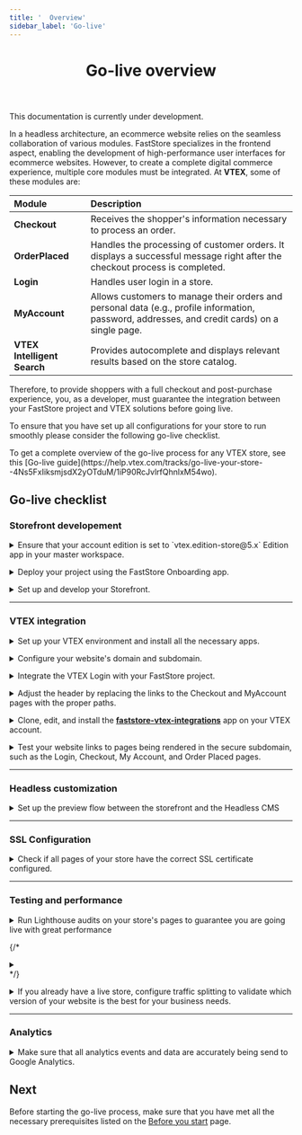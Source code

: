 ```yaml
---
title: '  Overview'
sidebar_label: 'Go-live'
---
```



<header>

# Go-live overview

</header>

<Callout type="warning" emoji="⚠️">
This documentation is currently under development.
</Callout>

In a headless architecture, an ecommerce website relies on the seamless collaboration of various modules. FastStore specializes in the frontend aspect, enabling the development of high-performance user interfaces for ecommerce websites. However, to create a complete digital commerce experience, multiple core modules must be integrated. At **VTEX**, some of these modules are:

| Module                      | Description                                                                                                                             |
| :-------------------------- | :-------------------------------------------------------------------------------------------------------------------------------------- |
| **Checkout**                | Receives the shopper's information necessary to process an order.                                                                       |
| **OrderPlaced**             | Handles the processing of customer orders. It displays a successful message right after the checkout process is completed.                                                            |
| **Login**                   | Handles user login in a store.                                                                                                          |
| **MyAccount**               | Allows customers to manage their orders and personal data (e.g., profile information, password, addresses, and credit cards) on a single page. |
| **VTEX Intelligent Search** | Provides autocomplete and displays relevant results based on the store catalog.                                                                 |

Therefore, to provide shoppers with a full checkout and post-purchase experience, you, as a developer, must guarantee the integration between your FastStore project and VTEX solutions before going live.

To ensure that you have set up all configurations for your store to run smoothly please consider the following go-live checklist.

<Callout type="info" emoji="ℹ️">
  To get a complete overview of the go-live process for any VTEX store, see this [Go-live guide](https://help.vtex.com/tracks/go-live-your-store--4Ns5FxIiksmjsdX2yOTduM/1iP90RcJvlrfQhnlxM54wo).
</Callout>

## Go-live checklist

### Storefront developement


<b><CheckboxField label="Checking the account edition" id="checkboxfield-default" /></b> 

<details>
<summary>Ensure that your account edition is set to `vtex.edition-store@5.x` Edition app in your master workspace.</summary>

| Management              | Reference                                                                                                                                                                       |
| :---------------------- | :------------------------------------------------------------------------------------------------------------------------------------------------------------------------------ |
| Agency and VTEX Support |  If your account uses a different Edition App version, [open a support ticket](https://help.vtex.com/en/support) requesting the installation of the vtex.edition-store@5.x.  |
</details>




<b><CheckboxField label="Deploying with FastStore Onboarding" id="checkboxfield-default" /></b> 

<details>
<summary>Deploy your project using the FastStore Onboarding app.</summary>

| Management | Reference                                                 |
| :--------- | :-------------------------------------------------------- |
| Agency     | [FastStore Onboarding](/docs/getting-started/onboarding)  |
</details>



<b><CheckboxField label="Setting up the project" id="checkboxfield-default" /></b>       

<details>
<summary>Set up and develop your Storefront.</summary>
| Management | Reference                                                          |
| :--------- | :----------------------------------------------------------------- |
| Agency     | [Setting up the project](/docs/getting-started/settingup-project)  |
</details>

---

### VTEX integration

<b><CheckboxField label="Setting up a VTEX account" id="checkboxfield-default" /></b>       

<details>
<summary>Set up your VTEX environment and install all the necessary apps.</summary>
| Management | Reference                                                          |
| :--------- | :----------------------------------------------------------------- |
| Agency     | [Setting up a VTEX account for FastStore](/docs/go-live/1-setting-up-vtex-account-for-faststore)  |
</details>


<b><CheckboxField label="Configuring external DNS for a custom domain" id="checkboxfield-default" /></b>       

<details>
<summary>Configure your website's domain and subdomain.</summary>
| Management | Reference                                                          |
| :--------- | :----------------------------------------------------------------- |
| Agency and VTEX Support    | [Configuring external DNS for a custom domain](/docs/go-live/2-configuring-external-dns)  |
</details>


<b><CheckboxField label="Integrating the VTEX Login" id="checkboxfield-default" /></b>       

<details>
<summary>Integrate the VTEX Login with your FastStore project.</summary>
| Management | Reference                                                          |
| :--------- | :----------------------------------------------------------------- |
| Agency and VTEX Support    | [Integrating the VTEX Login](/docs/go-live/3-integrating-the-the-vtex-login)  |
</details>


<b><CheckboxField label="Integrating the VTEX Checkout" id="checkboxfield-default" /></b>       

<details>
<summary>Adjust the header by replacing the links to the Checkout and MyAccount pages with the proper paths.</summary>
| Management | Reference                                                          |
| :--------- | :----------------------------------------------------------------- |
| Agency and VTEX Support    | [Integrating the VTEX Checkout](/docs/go-live/4-integrating-the-vtex-checkout)  |
</details>


<b><CheckboxField label="Integrating the VTEX Order Placed and My Account" id="checkboxfield-default" /></b>       

<details>
<summary>Clone, edit, and install the <b><a href="https://github.com/vtex/faststore-vtex-integrations/">faststore-vtex-integrations</a></b> app on your VTEX account.</summary>
| Management | Reference                                                          |
| :--------- | :----------------------------------------------------------------- |
| Agency and VTEX Support    | [Integrating the VTEX Order Placed and My Account](/docs/go-live/5-integrating-the-vtex-order-placed-and-my-account)  |
</details>


<b><CheckboxField label="Checking the pages in the secure domain" id="checkboxfield-default" /></b>       

<details>
<summary>Test your website links to pages being rendered in the secure subdomain, such as the Login, Checkout, My Account, and Order Placed pages.</summary>
**Management**: Agency
</details>

---

### Headless customization

<b><CheckboxField label="Integrating the storefront with VTEX Headless CMS" id="checkboxfield-default" /></b>       

<details>
<summary>Set up the preview flow between the storefront and the Headless CMS</summary>
| Management | Reference  |
| :--------- | :------------ |
| Agency     | [VTEX Headless CMS]()  |
</details>

---

### SSL Configuration

<b><CheckboxField label="Checking the pages SSL certificate" id="checkboxfield-default" /></b>       

<details>
<summary>Check if all pages of your store have the correct SSL certificate configured.</summary>
**Management:** Agency
</details>

---

### Testing and performance

<b><CheckboxField label="Performing Lighthouse audits" id="checkboxfield-default" /></b>       

<details>
<summary>Run Lighthouse audits on your store's pages to guarantee you are going live with great performance</summary>
**Management:** Agency

- Run Lighthouse audits on your store's Home Page, Product Listing Page (PLP), Product Details Page (PDP), and custom pages.
- All pages must have Lighthouse Score equal or more than 60 on mobile devices.
- Any publication will be automatically blocked by the system until all checks pass.
</details>

{/* <b><CheckboxField label="Sentry" id="checkboxfield-default" /></b>       

<details>
<summary></summary>
| Management | Reference  |
| :--------- | :------------ |
| Agency and VTEX Support    | Coming soon!  |

</details> */}




<b><CheckboxField label="Setting up Traffic Splitting" id="checkboxfield-default" /></b>       

<details>
<summary>If you already have a live store, configure traffic splitting to validate which version of your website is the best for your business needs.</summary>
**Management:** VTEX Support

</details>

---

### Analytics

<b><CheckboxField label="Managing the Analytics module" id="checkboxfield-default" /></b>       

<details>
<summary>Make sure that all analytics events and data are accurately being send to Google Analytics.</summary>
| Management | Reference |
| :--------- | :------------ |
| Agency    | Coming soon!  |
</details>

## Next 

Before starting the go-live process, make sure that you have met all the necessary prerequisites listed on the [Before you start](/docs/go-live/before-you-start) page.

